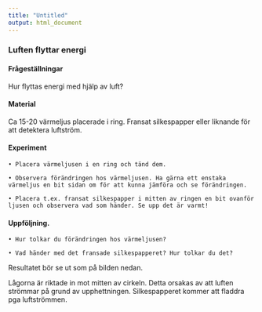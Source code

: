 ```yaml
---
title: "Untitled"
output: html_document
---
```


### Luften flyttar energi



#### Frågeställningar

Hur flyttas energi med hjälp av luft?


#### Material

Ca 15-20 värmeljus placerade i ring.
Fransat silkespapper eller liknande för att detektera luftström.



#### Experiment

    • Placera värmeljusen i en ring och tänd dem.

    • Observera förändringen hos värmeljusen. Ha gärna ett enstaka värmeljus en bit sidan om för att kunna jämföra och se förändringen.

    • Placera t.ex. fransat silkespapper i mitten av ringen en bit ovanför ljusen och observera vad som händer. Se upp det är varmt!


#### Uppföljning.

    • Hur tolkar du förändringen hos värmeljusen?

    • Vad händer med det fransade silkespapperet? Hur tolkar du det?





Resultatet bör se ut som på bilden nedan.



Lågorna är riktade in mot mitten av cirkeln. Detta orsakas av att luften strömmar på grund av upphettningen. Silkespapperet kommer att fladdra pga luftströmmen.